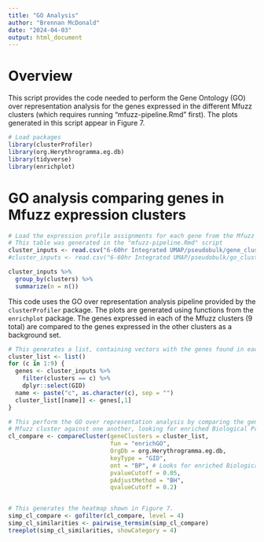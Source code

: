 ```yaml
---
title: "GO Analysis"
author: "Brennan McDonald"
date: "2024-04-03"
output: html_document
---
```


# Overview

This script provides the code needed to perform the Gene Ontology (GO) over representation analysis for the genes expressed in the different Mfuzz clusters (which requires running "mfuzz-pipeline.Rmd" first). The plots generated in this script appear in Figure 7.

```r
# Load packages
library(clusterProfiler)
library(org.Herythrogramma.eg.db)
library(tidyverse)
library(enrichplot)
```


# GO analysis comparing genes in Mfuzz expression clusters

```r
# Load the expression profile assignments for each gene from the Mfuzz pipeline
# This table was generated in the "mfuzz-pipeline.Rmd" script
cluster_inputs <- read.csv("6-60hr Integrated UMAP/pseudobulk/gene_cluster_assignments.csv")
#cluster_inputs <- read.csv("6-60hr Integrated UMAP/pseudobulk/go_cluster_inputs.csv")

cluster_inputs %>% 
  group_by(clusters) %>% 
  summarize(n = n())
```


This code uses the GO over representation analysis pipeline provided by the `clusterProfiler` package. The plots are generated using functions from the `enrichplot` package. The genes expressed in each of the Mfuzz clusters (9 total) are compared to the genes expressed in the other clusters as a background set.

```r
# This generates a list, containing vectors with the genes found in each Mfuzz cluster
cluster_list <- list()
for (c in 1:9) {
  genes <- cluster_inputs %>% 
    filter(clusters == c) %>% 
    dplyr::select(GID)
  name <- paste("c", as.character(c), sep = "")
  cluster_list[[name]] <- genes[,1]
}

# This perform the GO over representation analysis by comparing the genes in each
# Mfuzz cluster against one another, looking for enriched Biological Processes
cl_compare <- compareCluster(geneClusters = cluster_list,
                             fun = "enrichGO",
                             OrgDb = org.Herythrogramma.eg.db,
                             keyType = "GID",
                             ont = "BP", # Looks for enriched Biological Processes
                             pvalueCutoff = 0.05,
                             pAdjustMethod = "BH",
                             qvalueCutoff = 0.2)


# This generates the heatmap shown in Figure 7.
simp_cl_compare <- gofilter(cl_compare, level = 4)
simp_cl_similarities <- pairwise_termsim(simp_cl_compare)
treeplot(simp_cl_similarities, showCategory = 4)
```





